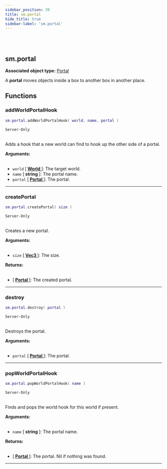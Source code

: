 ```yaml
---
sidebar_position: 39
title: sm.portal
hide_title: true
sidebar-label: 'sm.portal'
---
```


<br></br>

## sm.portal

**Associated object type:** [Portal](/docs/lua/game_script_env/userdata/Portal)

A <strong>portal</strong> moves objects inside a box to another box in another place.

## Functions

### addWorldPortalHook

```lua
sm.portal.addWorldPortalHook( world, name, portal )
```
<code>Server-Only</code> <br></br>

Adds a hook that a new world can find to hook up the other side of a portal.

<strong>Arguments:</strong> <br></br>

- <code>world</code> [<strong> <a href="/docs/lua/game_script_env/userdata/World"> World </a> </strong>]: The target world.
- <code>name</code> [<strong> string </strong>]: The portal name.
- <code>portal</code> [<strong> <a href="/docs/lua/game_script_env/userdata/Portal"> Portal </a> </strong>]: The portal.

---

### createPortal

```lua
sm.portal.createPortal( size )
```
<code>Server-Only</code> <br></br>

Creates a new portal.

<strong>Arguments:</strong> <br></br>

- <code>size</code> [<strong> <a href="/docs/lua/game_script_env/userdata/Vec3"> Vec3 </a> </strong>]: The size.

<strong>Returns:</strong> <br></br>

- [<strong> <a href="/docs/lua/game_script_env/userdata/Portal"> Portal </a> </strong>]: The created portal.

---

### destroy

```lua
sm.portal.destroy( portal )
```
<code>Server-Only</code> <br></br>

Destroys the portal.

<strong>Arguments:</strong> <br></br>

- <code>portal</code> [<strong> <a href="/docs/lua/game_script_env/userdata/Portal"> Portal </a> </strong>]: The portal.

---

### popWorldPortalHook

```lua
sm.portal.popWorldPortalHook( name )
```
<code>Server-Only</code> <br></br>

Finds and pops the world hook for this world if present.

<strong>Arguments:</strong> <br></br>

- <code>name</code> [<strong> string </strong>]: The portal name.

<strong>Returns:</strong> <br></br>

- [<strong> <a href="/docs/lua/game_script_env/userdata/Portal"> Portal </a> </strong>]: The portal. Nil if nothing was found.

---



